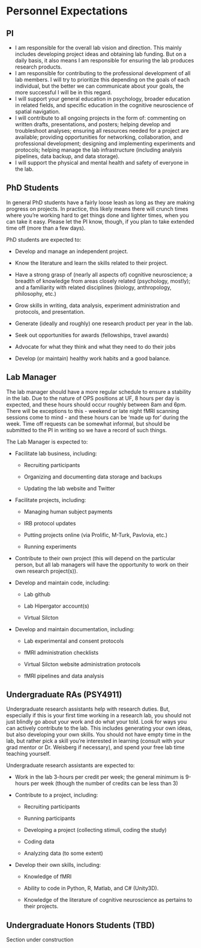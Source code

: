
# Personnel Expectations {.tabset}

## PI
* I am responsible for the overall lab vision and direction. This mainly includes developing project ideas and obtaining lab funding. But on a daily basis, it also means I am responsible for ensuring the lab produces research products.
* I am responsible for contributing to the professional development of all lab members. I will try to prioritize this depending on the goals of each individual, but the better we can communicate about your goals, the more successful I will be in this regard.
* I will support your general education in psychology, broader education in related fields, and specific education in the cognitive neuroscience of spatial navigation.
* I will contribute to all ongoing projects in the form of: commenting on written drafts, presentations, and posters; helping develop and troubleshoot analyses; ensuring all resources needed for a project are available; providing opportunities for networking, collaboration, and professional development; designing and implementing experiments and protocols; helping manage the lab infrastructure (including analysis pipelines, data backup, and data storage).
* I will support the physical and mental health and safety of everyone in the lab.

## PhD Students
In general PhD students have a fairly loose leash as long as they are making progress on projects. In practice, this likely means there will crunch times where you're working hard to get things done and lighter times, when you can take it easy. Please let the PI know, though, if you plan to take extended time off (more than a few days).

PhD students are expected to:

* Develop and manage an independent project.

* Know the literature and learn the skills related to their project.

* Have a strong grasp of (nearly all aspects of) cognitive neuroscience; a breadth of knowledge from areas closely related (psychology, mostly); and a familiarity with related disciplines (biology, anthropology, philosophy, etc.)

* Grow skills in writing, data analysis, experiment administration and protocols, and presentation.

* Generate (ideally and roughly) one research product per year in the lab.

* Seek out opportunities for awards (fellowships, travel awards)

* Advocate for what they think and what they need to do their jobs

* Develop (or maintain) healthy work habits and a good balance.

## Lab Manager
The lab manager should have a more regular schedule to ensure a stability in the lab. Due to the nature of OPS positions at UF, 8 hours per day is expected, and these hours should occur roughly between 8am and 6pm. There will be exceptions to this - weekend or late night fMRI scanning sessions come to mind - and these hours can be 'made up for' during the week. Time off requests can be somewhat informal, but should be submitted to the PI in writing so we have a record of such things.

The Lab Manager is expected to:

* Facilitate lab business, including:

  * Recruiting participants

  * Organizing and documenting data storage and backups

  * Updating the lab website and Twitter

* Facilitate projects, including:

  * Managing human subject payments

  * IRB protocol updates

  * Putting projects online (via Prolific, M-Turk, Pavlovia, etc.)

  * Running experiments

* Contribute to their own project (this will depend on the particular person, but all lab managers will have the opportunity to work on their own research project(s)).

* Develop and maintain code, including:

  * Lab github

  * Lab Hipergator account(s)

  * Virtual Silcton

* Develop and maintain documentation, including:

  * Lab experimental and consent protocols

  * fMRI administration checklists

  * Virtual Silcton website administration protocols

  * fMRI pipelines and data analysis

## Undergraduate RAs (PSY4911)
Undergraduate research assistants help with research duties. But, especially if this is your first time working in a research lab, you should not just blindly go about your work and do what your told. Look for ways you can actively contribute to the lab. This includes generating your own ideas, but also developing your own skills. You should not have empty time in the lab, but rather pick a skill you're interested in learning (consult with your grad mentor or Dr. Weisberg if necessary), and spend your free lab time teaching yourself.

Undergraduate research assistants are expected to:

* Work in the lab 3-hours per credit per week; the general minimum is 9-hours per week (though the number of credits can be less than 3)

* Contribute to a project, including:

  * Recruiting participants

  * Running participants

  * Developing a project (collecting stimuli, coding the study)

  * Coding data

  * Analyzing data (to some extent)

* Develop their own skills, including:

  * Knowledge of fMRI

  * Ability to code in Python, R, Matlab, and C# (Unity3D).

  * Knowledge of the literature of cognitive neuroscience as pertains to their projects.

## Undergraduate Honors Students (TBD)
Section under construction
